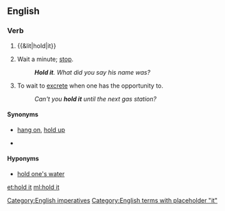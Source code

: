 ==English==

===Verb===
{{en-verb|head=[[hold]] [[it]]|holds it|holding it|held it}}

# {{&lit|hold|it}}
# {{context|as imperative|lang=en}} Wait a minute; [[stop]].
#: '''''Hold it'''. What did you say his name was?''
# To wait to [[excrete]] when one has the opportunity to.
#: ''Can't you '''hold it''' until the next gas station?''

====Synonyms====
* {{sense|stop}} [[hang on]], [[hold up]]
* {{sense|to wait to excrete}}

====Hyponyms====
* {{sense|to wait to excrete}} [[hold one's water]]

[[Category:English imperatives]]
[[Category:English terms with placeholder "it"]]

[[et:hold it]]
[[ml:hold it]]